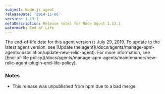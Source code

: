 ```yaml
---
subject: Node.js agent
releaseDate: '2014-11-06'
version: 1.13.1
metaDescription: Release notes for Node Agent 1.13.1
watermark: End of Life
---
```


<Callout variant="important">
  The end-of-life date for this agent version is July 29, 2019. To update to the latest agent version, see [Update the agent](/docs/agents/manage-apm-agents/installation/update-new-relic-agent). For more information, see [End-of-life policy](/docs/agents/manage-apm-agents/maintenance/new-relic-agent-plugin-end-life-policy).
</Callout>

### Notes

* This release was unpublished from npm due to a bad merge
